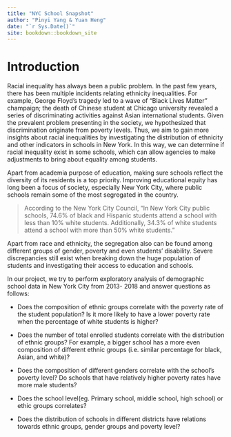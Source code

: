 ```yaml
--- 
title: "NYC School Snapshot"
author: "Pinyi Yang & Yuan Heng"
date: "`r Sys.Date()`"
site: bookdown::bookdown_site
---
```


# Introduction

Racial inequality has always been a public problem. In the past few years, there has been multiple incidents relating ethnicity inequalities. For example, George Floyd's tragedy led to a wave of "Black Lives Matter" champaign; the death of Chinese student at Chicago university revealed a series of discriminating activities against Asian international students. Given the prevalent problem presenting in the society, we hypothesized that discrimination originate from poverty levels. Thus, we aim to gain more insights about racial inequalities by investigating the distribution of ethnicity and other indicators in schools in New York. In this way, we can determine if racial inequality exist in some schools, which can allow agencies to make adjustments to bring about equality among students.

Apart from academia purpose of education, making sure schools reflect the diversity of its residents is a top priority. Improving educational equity has long been a focus of society, especially New York City, where public schools remain some of the most segregated in the country. 

> According to the New York City Council, "In New York City public schools, 74.6% of black and Hispanic students attend a school with less than 10% white students. Additionally, 34.3% of white students attend a school with more than 50% white students."

Apart from race and ethnicity, the segregation also can be found among different groups of gender, poverty and even students' disability. Severe discrepancies still exist when breaking down the huge population of students and investigating their access to education and schools. 

In our project, we try to perform exploratory analysis of demographic school data in New York City from 2013- 2018 and answer questions as follows:

* Does the composition of ethnic groups correlate with the poverty rate of the student population? Is it more likely to have a lower poverty rate when the percentage of white students is higher?

* Does the number of total enrolled students correlate with the distribution of ethnic groups? For example, a bigger school has a more even composition of different ethnic groups (i.e. similar percentage for black, Asian, and white)?

* Does the composition of different genders correlate with the school’s poverty level? Do schools that have relatively higher poverty rates have more male students?

* Does the school level(eg. Primary school, middle school, high school) or ethic groups correlates?

* Does the distribution of schools in different districts have relations towards ethnic groups, gender groups and poverty level?
